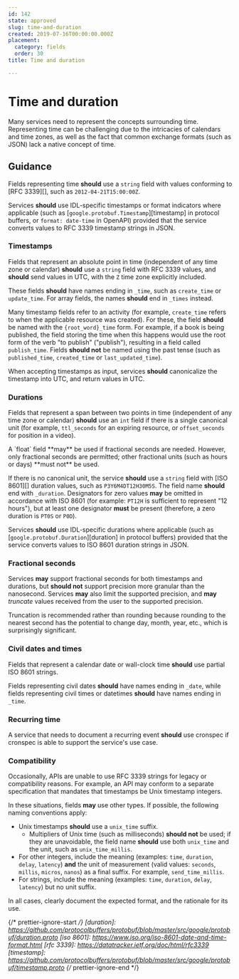 ```yaml
---
id: 142
state: approved
slug: time-and-duration
created: 2019-07-16T00:00:00.000Z
placement:
  category: fields
  order: 30
title: Time and duration

--- 
```


# Time and duration

Many services need to represent the concepts surrounding time. Representing
time can be challenging due to the intricacies of calendars and time zones, as
well as the fact that common exchange formats (such as JSON) lack a native
concept of time.

## Guidance

Fields representing time **should** use a `string` field with values conforming
to [RFC 3339][], such as `2012-04-21T15:00:00Z`.

Services **should** use IDL-specific timestamps or format indicators where
applicable (such as [`google.protobuf.Timestamp`][timestamp] in protocol
buffers, or `format: date-time` in OpenAPI) provided that the service converts
values to RFC 3339 timestamp strings in JSON.

### Timestamps

Fields that represent an absolute point in time (independent of any time zone
or calendar) **should** use a `string` field with RFC 3339 values, and
**should** send values in UTC, with the `Z` time zone explicitly included.

These fields **should** have names ending in `_time`, such as `create_time` or
`update_time`. For array fields, the names **should** end in `_times` instead.

Many timestamp fields refer to an activity (for example, `create_time` refers
to when the applicable resource was created). For these, the field **should**
be named with the `{root_word}_time` form. For example, if a book is being
published, the field storing the time when this happens would use the root form
of the verb "to publish" ("publish"), resulting in a field called
`publish_time`. Fields **should not** be named using the past tense (such as
`published_time`, `created_time` or `last_updated_time`).

When accepting timestamps as input, services **should** canonicalize the
timestamp into UTC, and return values in UTC.

### Durations

Fields that represent a span between two points in time (independent of any
time zone or calendar) **should** use an `int` field if there is a single
canonical unit (for example, `ttl_seconds` for an expiring resource, or
`offset_seconds` for position in a video).

<Aside type="note" title="Note">
  A `float` field **may** be used if fractional seconds are needed.
  However, only fractional seconds are permitted; other fractional units (such as
  hours or days) **must not** be used.
</Aside>

If there is no canonical unit, the service **should** use a `string` field with
[ISO 8601][] duration values, such as `P3Y6M4DT12H30M5S`. The field name
**should** end with `_duration`. Designators for zero values **may** be omitted
in accordance with ISO 8601 (for example: `PT12H` is sufficient to represent
"12 hours"), but at least one designator **must** be present (therefore, a zero
duration is `PT0S` or `P0D`).

Services **should** use IDL-specific durations where applicable (such as
[`google.protobuf.Duration`][duration] in protocol buffers) provided that the
service converts values to ISO 8601 duration strings in JSON.

### Fractional seconds

Services **may** support fractional seconds for both timestamps and durations,
but **should not** support precision more granular than the nanosecond.
Services **may** also limit the supported precision, and **may** _truncate_
values received from the user to the supported precision.

<Aside type="note" title="Note">
  Truncation is recommended rather than rounding because rounding to
  the nearest second has the potential to change day, month, year, etc., which is
  surprisingly significant.
</Aside>

### Civil dates and times

Fields that represent a calendar date or wall-clock time **should** use partial
ISO 8601 strings.

Fields representing civil dates **should** have names ending in `_date`, while
fields representing civil times or datetimes **should** have names ending in
`_time`.

### Recurring time

A service that needs to document a recurring event **should** use cronspec if
cronspec is able to support the service's use case.

### Compatibility

Occasionally, APIs are unable to use RFC 3339 strings for legacy or
compatibility reasons. For example, an API may conform to a separate
specification that mandates that timestamps be Unix timestamp integers.

In these situations, fields **may** use other types. If possible, the following
naming conventions apply:

- Unix timestamps **should** use a `unix_time` suffix.
  - Multipliers of Unix time (such as milliseconds) **should not** be used; if
    they are unavoidable, the field name **should** use both `unix_time` and
    the unit, such as `unix_time_millis`.
- For other integers, include the meaning (examples: `time`, `duration`,
  `delay`, `latency`) **and** the unit of measurement (valid values: `seconds`,
  `millis`, `micros`, `nanos`) as a final suffix. For example,
  `send_time_millis`.
- For strings, include the meaning (examples: `time`, `duration`, `delay`,
  `latency`) but no unit suffix.

In all cases, clearly document the expected format, and the rationale for its
use.

{/* prettier-ignore-start  */}
[duration]: https://github.com/protocolbuffers/protobuf/blob/master/src/google/protobuf/duration.proto
[iso 8601]: https://www.iso.org/iso-8601-date-and-time-format.html
[rfc 3339]: https://datatracker.ietf.org/doc/html/rfc3339
[timestamp]: https://github.com/protocolbuffers/protobuf/blob/master/src/google/protobuf/timestamp.proto
{/* prettier-ignore-end  */}
